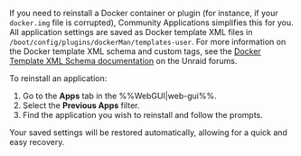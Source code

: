 If you need to reinstall a Docker container or plugin (for instance, if your `docker.img` file is corrupted), Community Applications simplifies this for you. All application settings are saved as Docker template XML files in `/boot/config/plugins/dockerMan/templates-user`. For more information on the Docker template XML schema and custom tags, see the [Docker Template XML Schema documentation](https://forums.unraid.net/topic/38619-docker-template-xml-schema/) on the Unraid forums.

To reinstall an application:

1. Go to the **Apps** tab in the %%WebGUI|web-gui%%.
2. Select the **Previous Apps** filter.
3. Find the application you wish to reinstall and follow the prompts.

Your saved settings will be restored automatically, allowing for a quick and easy recovery.
